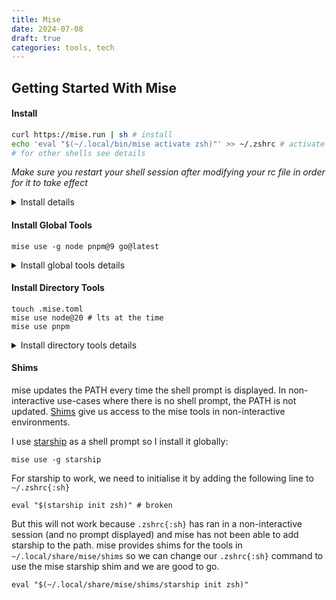```yaml
---
title: Mise
date: 2024-07-08
draft: true
categories: tools, tech
---
```


## Getting Started With Mise

#### Install

```sh
curl https://mise.run | sh # install
echo 'eval "$(~/.local/bin/mise activate zsh)"' >> ~/.zshrc # activate
# for other shells see details
```

*Make sure you restart your shell session after modifying your rc file in order for it to take effect*

<details>
<summary>Install details</summary>

The install script will download the binary to `~/.local/bin/mise{:sh}`.
Activating allows mise to add itself to the PATH and register a shell hook to run [mise hook-env](https://mise.jdx.dev/faq.html#what-does-mise-activate-do) every time the shell prompt is displayed.

Adding mise activation in other shells:
```shell
echo 'eval "$(~/.local/bin/mise activate bash)"' >> ~/.bashrc
echo 'eval "$(~/.local/bin/mise activate zsh)"' >> ~/.zshrc
echo '~/.local/bin/mise activate fish | source' >> ~/.config/fish/config.fish
```
</details>

#### Install Global Tools

```shell
mise use -g node pnpm@9 go@latest
```

<details>
<summary>Install global tools details</summary>

`mise use{:sh}` will install and activate the tools so it is available to use immediately. The `-g{:sh}` flag globally installs tools so they are available anywhere they are not overwritten by "local" tools.

We can run `go version{:sh}` (and equivalent for the other tools) now and see we have the latest (at the time of writing) `go version go1.22.5 darwin/arm64{:sh}`

The global configuration is saved in `~/.config/mise/config.toml{:sh}`.
</details>

#### Install Directory Tools

```shell
touch .mise.toml
mise use node@20 # lts at the time
mise use pnpm
```

<details>
<summary>Install directory tools details</summary>

Once we create a `.mise.toml{:sh}` file in the root of our project we can use the same `mise use{:sh}` (without the `-g{:sh}` flag) commands to install tool specific for that project. This will update the current directory `.mise.toml{:sh}` file configuration.

Users who encounter an existing `.mise.toml{:sh}` file simply run `mise install{:sh}` to get all tools listed in the config with the correct versions.

When not in our project directory, the global version of node (latest) will be used but when we `cd{:sh}` into our project directory with `.mise.toml{:sh}` node version 20 will be used. Try printing the version to see for yourself in different directories.

Globally we might live on the edge and install the latest `node{:sh}` version but for this specific project we are using the long-term support version.
</details>

#### Shims

mise updates the PATH every time the shell prompt is displayed. In non-interactive use-cases where there is no shell prompt, the PATH is not updated. [Shims](https://mise.jdx.dev/dev-tools/shims.html) give us access to the mise tools in non-interactive environments.

I use [starship](https://starship.rs/) as a shell prompt so I install it globally:
```shell
mise use -g starship
```

For starship to work, we need to initialise it by adding the following line to `~/.zshrc{:sh}`
```shell
eval "$(starship init zsh)" # broken
```

But this will not work because `.zshrc{:sh}` has ran in a non-interactive session (and no prompt displayed) and mise has not been able to add starship to the path. mise provides shims for the tools in `~/.local/share/mise/shims` so we can change our `.zshrc{:sh}` command to use the mise starship shim and we are good to go.

```shell
eval "$(~/.local/share/mise/shims/starship init zsh)"
```
